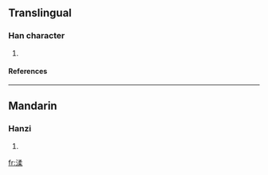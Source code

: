 ==Translingual==
===Han character===
{{Han char|rn=85|rad=水|as=09|sn=12|four=|canj=水弓竹木 (ENHD)}}
# {{defn|Han|sort=水09}}
====References====
{{Han ref|kx=0633.380|dkj=17755|hdz=31691.080|uh=6E18|ud=28184}}

----
==Mandarin==
===Hanzi===
{{cmn-hanzi|pin=[[hùi]] (hui4), [[róu]] (rou2)|wg=hui<sup>4</sup>, jou<sup>2</sup>}}
# {{defn|Mandarin}}

[[fr:渘]]
